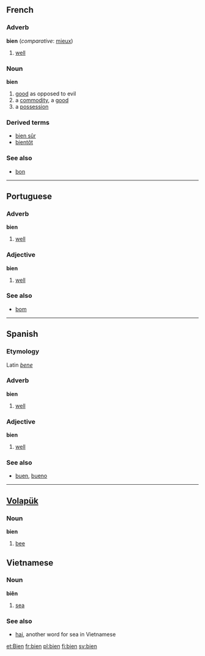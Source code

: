 == French ==
=== Adverb ===
'''bien''' (''comparative'': [[mieux]])

# [[well]]

=== Noun ===
'''bien'''<!-- gender? -->

# [[good]] as opposed to evil
# a [[commodity]], a [[good]]
# a [[possession]]

===Derived terms===
*[[bien sûr]]
*[[bientôt]]

===See also===
*[[bon]]

----

== Portuguese ==
=== Adverb ===
'''bien'''

# [[well]]

=== Adjective ===
'''bien'''

# [[well]]

===See also===
*[[bom]]

----

== Spanish ==
===Etymology===
Latin ''[[bene]]''

=== Adverb ===
'''bien'''

# [[well]]

=== Adjective ===
'''bien'''

# [[well]]

===See also===
*[[buen]], [[bueno]]

----

== [[Volapük]] == 
=== Noun === 
'''bien'''

# [[bee]]

== Vietnamese ==
=== Noun ===
'''biên'''<!-- question mark on ê, where is it? -->

# [[sea]] 
===See also===
*[[hai]], another word for sea in Vietnamese<!-- question mark on a, where is it? -->

[[et:Bien]]
[[fr:bien]]
[[pl:bien]]
[[fi:bien]]
[[sv:bien]]